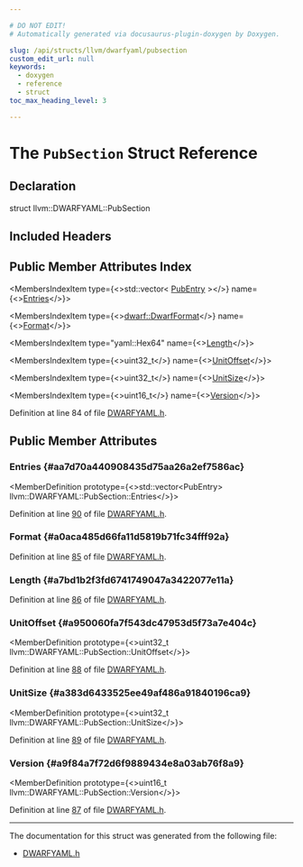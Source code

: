 ```yaml
---

# DO NOT EDIT!
# Automatically generated via docusaurus-plugin-doxygen by Doxygen.

slug: /api/structs/llvm/dwarfyaml/pubsection
custom_edit_url: null
keywords:
  - doxygen
  - reference
  - struct
toc_max_heading_level: 3

---
```





# The `PubSection` Struct Reference

<DoxygenPage pluginConfig={pluginConfig}>



## Declaration

<CodeBlock>struct llvm::DWARFYAML::PubSection</CodeBlock>

## Included Headers

<IncludesList>
<IncludesListItem
  filePath="llvm/ObjectYAML/DWARFYAML.h"
  permalink="/docs/api/files/include/include/llvm/include/llvm/objectyaml/dwarfyaml-h"
  isLocal="true" />
</IncludesList>

## Public Member Attributes Index

<MembersIndex>

<MembersIndexItem
  type={<>std::vector&lt; <a href="/docs/api/structs/llvm/dwarfyaml/pubentry">PubEntry</a> &gt;</>}
  name={<><a href="#aa7d70a440908435d75aa26a2ef7586ac">Entries</a></>}>
</MembersIndexItem>

<MembersIndexItem
  type={<><a href="/docs/api/namespaces/llvm/dwarf/#a79a43a947d26afb3f2a388f2f7a3a8c8">dwarf::DwarfFormat</a></>}
  name={<><a href="#a0aca485d66fa11d5819b71fc34fff92a">Format</a></>}>
</MembersIndexItem>

<MembersIndexItem
  type="yaml::Hex64"
  name={<><a href="#a7bd1b2f3fd6741749047a3422077e11a">Length</a></>}>
</MembersIndexItem>

<MembersIndexItem
  type={<>uint32&#95;t</>}
  name={<><a href="#a950060fa7f543dc47953d5f73a7e404c">UnitOffset</a></>}>
</MembersIndexItem>

<MembersIndexItem
  type={<>uint32&#95;t</>}
  name={<><a href="#a383d6433525ee49af486a91840196ca9">UnitSize</a></>}>
</MembersIndexItem>

<MembersIndexItem
  type={<>uint16&#95;t</>}
  name={<><a href="#a9f84a7f72d6f9889434e8a03ab76f8a9">Version</a></>}>
</MembersIndexItem>

</MembersIndex>


Definition at line 84 of file <a href="/docs/api/files/include/include/llvm/include/llvm/objectyaml/dwarfyaml-h">DWARFYAML.h</a>.

<SectionDefinition>

## Public Member Attributes

### Entries {#aa7d70a440908435d75aa26a2ef7586ac}

<MemberDefinition
  prototype={<>std::vector&lt;PubEntry&gt; llvm::DWARFYAML::PubSection::Entries</>}>

Definition at line <a href="/docs/api/files/include/include/llvm/include/llvm/objectyaml/dwarfyaml-h/#l00090">90</a> of file <a href="/docs/api/files/include/include/llvm/include/llvm/objectyaml/dwarfyaml-h">DWARFYAML.h</a>.
</MemberDefinition>

### Format {#a0aca485d66fa11d5819b71fc34fff92a}

<MemberDefinition
  prototype="dwarf::DwarfFormat llvm::DWARFYAML::PubSection::Format">

Definition at line <a href="/docs/api/files/include/include/llvm/include/llvm/objectyaml/dwarfyaml-h/#l00085">85</a> of file <a href="/docs/api/files/include/include/llvm/include/llvm/objectyaml/dwarfyaml-h">DWARFYAML.h</a>.
</MemberDefinition>

### Length {#a7bd1b2f3fd6741749047a3422077e11a}

<MemberDefinition
  prototype="yaml::Hex64 llvm::DWARFYAML::PubSection::Length">

Definition at line <a href="/docs/api/files/include/include/llvm/include/llvm/objectyaml/dwarfyaml-h/#l00086">86</a> of file <a href="/docs/api/files/include/include/llvm/include/llvm/objectyaml/dwarfyaml-h">DWARFYAML.h</a>.
</MemberDefinition>

### UnitOffset {#a950060fa7f543dc47953d5f73a7e404c}

<MemberDefinition
  prototype={<>uint32&#95;t llvm::DWARFYAML::PubSection::UnitOffset</>}>

Definition at line <a href="/docs/api/files/include/include/llvm/include/llvm/objectyaml/dwarfyaml-h/#l00088">88</a> of file <a href="/docs/api/files/include/include/llvm/include/llvm/objectyaml/dwarfyaml-h">DWARFYAML.h</a>.
</MemberDefinition>

### UnitSize {#a383d6433525ee49af486a91840196ca9}

<MemberDefinition
  prototype={<>uint32&#95;t llvm::DWARFYAML::PubSection::UnitSize</>}>

Definition at line <a href="/docs/api/files/include/include/llvm/include/llvm/objectyaml/dwarfyaml-h/#l00089">89</a> of file <a href="/docs/api/files/include/include/llvm/include/llvm/objectyaml/dwarfyaml-h">DWARFYAML.h</a>.
</MemberDefinition>

### Version {#a9f84a7f72d6f9889434e8a03ab76f8a9}

<MemberDefinition
  prototype={<>uint16&#95;t llvm::DWARFYAML::PubSection::Version</>}>

Definition at line <a href="/docs/api/files/include/include/llvm/include/llvm/objectyaml/dwarfyaml-h/#l00087">87</a> of file <a href="/docs/api/files/include/include/llvm/include/llvm/objectyaml/dwarfyaml-h">DWARFYAML.h</a>.
</MemberDefinition>

</SectionDefinition>

<hr/>

The documentation for this struct was generated from the following file:

<ul>
<li><a href="/docs/api/files/include/include/llvm/include/llvm/objectyaml/dwarfyaml-h">DWARFYAML.h</a></li>
</ul>

</DoxygenPage>
